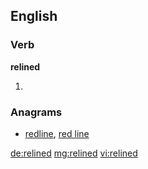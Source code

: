 ==English==

===Verb===
'''relined'''

# {{past of|[[reline]]}}

===Anagrams===
* [[redline#English|redline]], [[red line#English|red line]]

[[de:relined]]
[[mg:relined]]
[[vi:relined]]